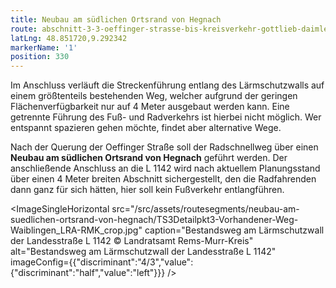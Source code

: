 ```yaml
---
title: Neubau am südlichen Ortsrand von Hegnach
route: abschnitt-3-3-oeffinger-strasse-bis-kreisverkehr-gottlieb-daimler-str
latLng: 48.851720,9.292342
markerName: '1'
position: 330
---
```

Im Anschluss verläuft die Streckenführung entlang des Lärmschutzwalls auf einem größtenteils bestehenden Weg, welcher aufgrund der geringen Flächenverfügbarkeit nur auf 4 Meter ausgebaut werden kann. Eine getrennte Führung des Fuß- und Radverkehrs ist hierbei nicht möglich. Wer entspannt spazieren gehen möchte, findet aber alternative Wege.

Nach der Querung der Oeffinger Straße soll der Radschnellweg über einen **Neubau am südlichen Ortsrand von Hegnach** geführt werden. Der anschließende Anschluss an die L 1142 wird nach aktuellem Planungsstand über einen 4 Meter breiten Abschnitt sichergestellt, den die Radfahrenden dann ganz für sich hätten, hier soll kein Fußverkehr entlangführen.

<ImageSingleHorizontal src="/src/assets/routesegments/neubau-am-suedlichen-ortsrand-von-hegnach/TS3Detailpkt3-Vorhandener-Weg-Waiblingen_LRA-RMK_crop.jpg" caption="Bestandsweg am Lärmschutzwall der Landesstraße L 1142 © Landratsamt Rems-Murr-Kreis" alt="Bestandsweg am Lärmschutzwall der Landesstraße L 1142" imageConfig={{"discriminant":"4/3","value":{"discriminant":"half","value":"left"}}} />
